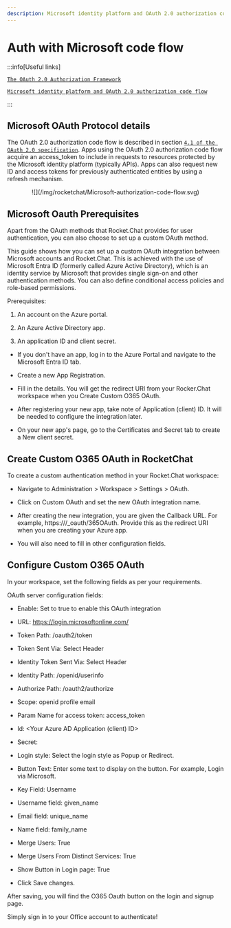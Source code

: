 ```yaml
---
description: Microsoft identity platform and OAuth 2.0 authorization code flow
---
```


# Auth with Microsoft code flow

:::info[Useful links]

[`The OAuth 2.0 Authorization Framework`](https://datatracker.ietf.org/doc/html/rfc6749)

[`Microsoft identity platform and OAuth 2.0 authorization code flow`](https://learn.microsoft.com/en-us/entra/identity-platform/v2-oauth2-auth-code-flow)

:::


## Microsoft OAuth Protocol details

The OAuth 2.0 authorization code flow is described in section [`4.1 of the OAuth 2.0 specification`](https://datatracker.ietf.org/doc/html/rfc6749#section-4.1). Apps using the OAuth 2.0 authorization code flow acquire an access_token to include in requests to resources protected by the Microsoft identity platform (typically APIs). Apps can also request new ID and access tokens for previously authenticated entities by using a refresh mechanism.

<p align="center">
![](/img/rocketchat/Microsoft-authorization-code-flow.svg)
</p>

## Microsoft Oauth Prerequisites

Apart from the OAuth methods that Rocket.Chat provides for user authentication, you can also choose to set up a custom OAuth method.

This guide shows how you can set up a custom OAuth integration between Microsoft accounts and Rocket.Chat. This is achieved with the use of Microsoft Entra ID (formerly called Azure Active Directory), which is an identity service by Microsoft that provides single sign-on and other authentication methods. You can also define conditional access policies and role-based permissions.

Prerequisites: 
1. An account on the Azure portal.

2. An Azure Active Directory app.

3. An application ID and client secret.

- If you don't have an app, log in to the Azure Portal and navigate to the Microsoft Entra ID tab.

- Create a new App Registration.

- Fill in the details. You will get the redirect URI from your Rocker.Chat workspace when you Create Custom O365 OAuth.

- After registering your new app, take note of Application (client) ID. It will be needed to configure the integration later.

- On your new app's page, go to the Certificates and Secret tab to create a New client secret.

## Create Custom O365 OAuth in RocketChat
To create a custom authentication method in your Rocket.Chat workspace:

- Navigate to Administration > Workspace > Settings > OAuth.

- Click on Custom OAuth and set the new OAuth integration name.

- After creating the new integration, you are given the Callback URL. For example, https://<your-domain>/_oauth/365OAuth. Provide this as the redirect URI when you are creating your Azure app.

- You will also need to fill in other configuration fields.

## Configure Custom O365 OAuth
In your workspace, set the following fields as per your requirements.

OAuth server configuration fields:

- Enable: Set to true to enable this OAuth integration

- URL: https://login.microsoftonline.com/<tenant ID>

- Token Path: /oauth2/token

- Token Sent Via: Select Header

- Identity Token Sent Via: Select Header

- Identity Path: /openid/userinfo

- Authorize Path: /oauth2/authorize

- Scope: openid profile email

- Param Name for access token: access_token

- Id: <Your Azure AD Application (client) ID>

- Secret: <Your Azure AD client secret value>

- Login style: Select the login style as Popup or Redirect.

- Button Text: Enter some text to display on the button. For example, Login via Microsoft.

- Key Field: Username

- Username field: given_name

- Email field: unique_name

- Name field: family_name

- Merge Users: True

- Merge Users From Distinct Services: True

- Show Button in Login page: True

- Click Save changes.

After saving, you will find the O365 Oauth button on the login and signup page.

Simply sign in to your Office account to authenticate!


